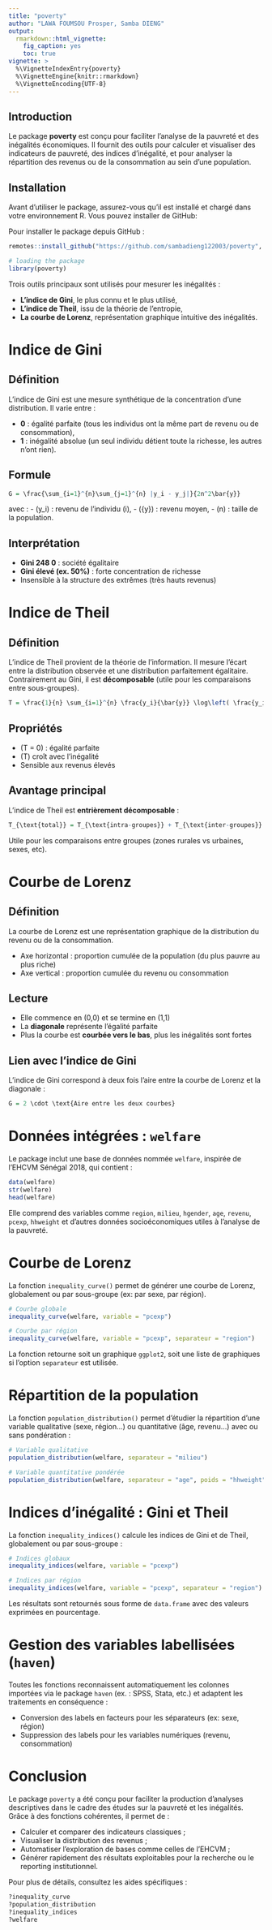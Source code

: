 ```yaml
---
title: "poverty"
author: "LAWA FOUMSOU Prosper, Samba DIENG"
output: 
  rmarkdown::html_vignette:
    fig_caption: yes
    toc: true
vignette: >
  %\VignetteIndexEntry{poverty}
  %\VignetteEngine{knitr::rmarkdown}
  %\VignetteEncoding{UTF-8}
---
```


## Introduction

Le package **poverty** est conçu pour faciliter l'analyse de la pauvreté et des inégalités économiques. Il fournit des outils pour calculer et visualiser des indicateurs de pauvreté, des indices d'inégalité, et pour analyser la répartition des revenus ou de la consommation au sein d'une population.

## Installation

Avant d'utiliser le package, assurez-vous qu'il est installé et chargé dans votre environnement R. Vous pouvez installer de GitHub:

Pour installer le package depuis GitHub :

```r
remotes::install_github("https://github.com/sambadieng122003/poverty", dependencies = TRUE)

```


```r
# loading the package
library(poverty)
```


Trois outils principaux sont utilisés pour mesurer les inégalités :

- **L’indice de Gini**, le plus connu et le plus utilisé,
- **L’indice de Theil**, issu de la théorie de l’entropie,
- **La courbe de Lorenz**, représentation graphique intuitive des inégalités.

# Indice de Gini

## Définition

L’indice de Gini est une mesure synthétique de la concentration d’une distribution. Il varie entre :

- **0** : égalité parfaite (tous les individus ont la même part de revenu ou de consommation),
- **1** : inégalité absolue (un seul individu détient toute la richesse, les autres n'ont rien).

## Formule

```r
G = \frac{\sum_{i=1}^{n}\sum_{j=1}^{n} |y_i - y_j|}{2n^2\bar{y}}
```

avec :
- \(y_i\) : revenu de l’individu \(i\),
- \(\bar{y}\) : revenu moyen,
- \(n\) : taille de la population.

## Interprétation

- **Gini \u2248 0** : société égalitaire
- **Gini élevé (ex. 50%)** : forte concentration de richesse
- Insensible à la structure des extrêmes (très hauts revenus)

# Indice de Theil

## Définition

L’indice de Theil provient de la théorie de l’information. Il mesure l’écart entre la distribution observée et une distribution parfaitement égalitaire. Contrairement au Gini, il est **décomposable** (utile pour les comparaisons entre sous-groupes).

```r
T = \frac{1}{n} \sum_{i=1}^{n} \frac{y_i}{\bar{y}} \log\left( \frac{y_i}{\bar{y}} \right)
```

## Propriétés

- \(T = 0\) : égalité parfaite
- \(T\) croît avec l'inégalité
- Sensible aux revenus élevés

## Avantage principal

L'indice de Theil est **entrièrement décomposable** :

```r
T_{\text{total}} = T_{\text{intra-groupes}} + T_{\text{inter-groupes}}
```

Utile pour les comparaisons entre groupes (zones rurales vs urbaines, sexes, etc).

# Courbe de Lorenz

## Définition

La courbe de Lorenz est une représentation graphique de la distribution du revenu ou de la consommation.

- Axe horizontal : proportion cumulée de la population (du plus pauvre au plus riche)
- Axe vertical : proportion cumulée du revenu ou consommation

## Lecture

- Elle commence en (0,0) et se termine en (1,1)
- La **diagonale** représente l'égalité parfaite
- Plus la courbe est **courbée vers le bas**, plus les inégalités sont fortes

## Lien avec l'indice de Gini

L'indice de Gini correspond à deux fois l'aire entre la courbe de Lorenz et la diagonale :

```r
G = 2 \cdot \text{Aire entre les deux courbes}
```

# Données intégrées : `welfare`

Le package inclut une base de données nommée `welfare`, inspirée de l’EHCVM Sénégal 2018, qui contient :

```r
data(welfare)
str(welfare)
head(welfare)
```

Elle comprend des variables comme `region`, `milieu`, `hgender`, `age`, `revenu`, `pcexp`, `hhweight` et d’autres données socioéconomiques utiles à l’analyse de la pauvreté.

# Courbe de Lorenz

La fonction `inequality_curve()` permet de générer une courbe de Lorenz, globalement ou par sous-groupe (ex: par sexe, par région).

```r
# Courbe globale
inequality_curve(welfare, variable = "pcexp")

# Courbe par région
inequality_curve(welfare, variable = "pcexp", separateur = "region")
```

La fonction retourne soit un graphique `ggplot2`, soit une liste de graphiques si l’option `separateur` est utilisée.

# Répartition de la population

La fonction `population_distribution()` permet d’étudier la répartition d’une variable qualitative (sexe, région...) ou quantitative (âge, revenu...) avec ou sans pondération :

```r
# Variable qualitative
population_distribution(welfare, separateur = "milieu")

# Variable quantitative pondérée
population_distribution(welfare, separateur = "age", poids = "hhweight")
```

# Indices d'inégalité : Gini et Theil

La fonction `inequality_indices()` calcule les indices de Gini et de Theil, globalement ou par sous-groupe :

```r
# Indices globaux
inequality_indices(welfare, variable = "pcexp")

# Indices par région
inequality_indices(welfare, variable = "pcexp", separateur = "region")
```

Les résultats sont retournés sous forme de `data.frame` avec des valeurs exprimées en pourcentage.

# Gestion des variables labellisées (`haven`)

Toutes les fonctions reconnaissent automatiquement les colonnes importées via le package `haven` (ex. : SPSS, Stata, etc.) et adaptent les traitements en conséquence :

- Conversion des labels en facteurs pour les séparateurs (ex: sexe, région)
- Suppression des labels pour les variables numériques (revenu, consommation)

# Conclusion

Le package `poverty` a été conçu pour faciliter la production d’analyses descriptives dans le cadre des études sur la pauvreté et les inégalités. Grâce à des fonctions cohérentes, il permet de :

- Calculer et comparer des indicateurs classiques ;
- Visualiser la distribution des revenus ;
- Automatiser l’exploration de bases comme celles de l’EHCVM ;
- Générer rapidement des résultats exploitables pour la recherche ou le reporting institutionnel.

Pour plus de détails, consultez les aides spécifiques :

```r
?inequality_curve
?population_distribution
?inequality_indices
?welfare
```



